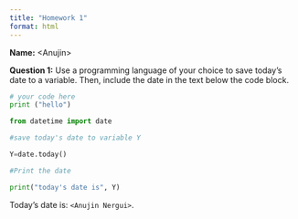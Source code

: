 ```yaml
---
title: "Homework 1"
format: html
---
```


__Name:__ \<Anujin\>


__Question 1:__ Use a programming language of your choice to save today's date to a variable.
Then, include the date in the text below the code block.

```python
# your code here
print ("hello")

from datetime import date

#save today's date to variable Y

Y=date.today()

#Print the date

print("today's date is", Y)
```

Today's date is: `<Anujin Nergui>`.